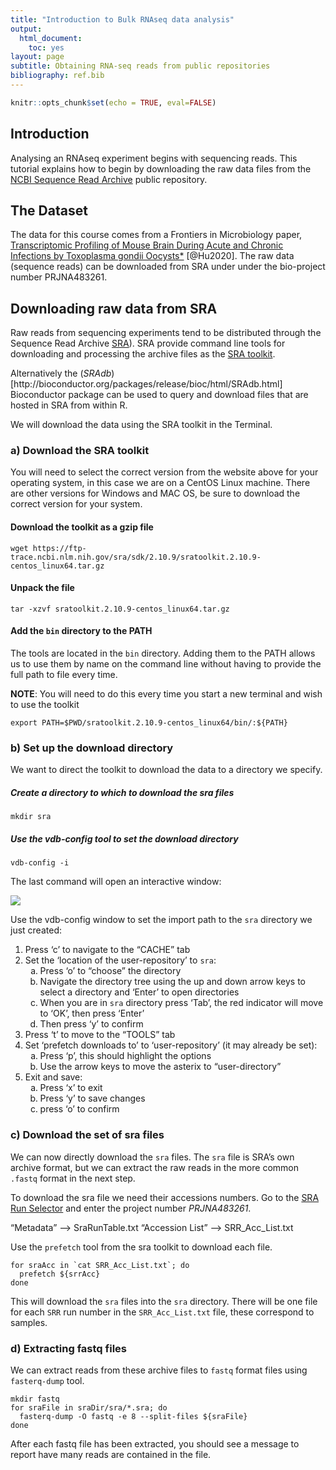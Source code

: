 ```yaml
---
title: "Introduction to Bulk RNAseq data analysis"
output:
  html_document:
    toc: yes
layout: page
subtitle: Obtaining RNA-seq reads from public repositories
bibliography: ref.bib
---
```


```r
knitr::opts_chunk$set(echo = TRUE, eval=FALSE)
```

## Introduction

Analysing an RNAseq experiment begins with sequencing reads. This tutorial 
explains how to begin by downloading the raw data files from the [NCBI 
Sequence Read Archive](https://trace.ncbi.nlm.nih.gov/Traces/sra/) public 
repository.

## The Dataset

The data for this course comes from a Frontiers in Microbiology paper, [Transcriptomic 
Profiling of Mouse Brain During Acute and Chronic Infections by Toxoplasma gondii
Oocysts*](https://www.frontiersin.org/articles/10.3389/fmicb.2020.570903/full) 
[@Hu2020]. 
The raw data (sequence reads) can be downloaded from SRA under under the 
bio-project number PRJNA483261.

## Downloading raw data from SRA

Raw reads from sequencing experiments tend to be distributed through the
Sequence Read Archive [SRA](https://trace.ncbi.nlm.nih.gov/Traces/sra/)). SRA
provide command line tools for downloading and processing the archive files as
the [SRA
toolkit](https://trace.ncbi.nlm.nih.gov/Traces/sra/sra.cgi?view=software).

Alternatively the 
(*SRAdb*)[http://bioconductor.org/packages/release/bioc/html/SRAdb.html] 
Bioconductor package can be used to query and download files that are hosted in 
SRA from within R. 

We will download the data using the SRA toolkit in the Terminal.

### a) Download the SRA toolkit

You will need to select the correct version from the website above for your
operating system, in this case we are on a CentOS Linux machine. There are other
versions for Windows and MAC OS, be sure to download the correct version for 
your system.

#### Download the toolkit as a gzip file

```
wget https://ftp-trace.ncbi.nlm.nih.gov/sra/sdk/2.10.9/sratoolkit.2.10.9-centos_linux64.tar.gz
```

#### Unpack the file

```
tar -xzvf sratoolkit.2.10.9-centos_linux64.tar.gz
```

#### Add the `bin` directory to the PATH

The tools are located in the `bin` directory. Adding them to the PATH allows us
to use them by name on the command line without having to provide the full path
to file every time.

**NOTE**: You will need to do this every time you start a new terminal and wish 
to use the toolkit

```
export PATH=$PWD/sratoolkit.2.10.9-centos_linux64/bin/:${PATH}
```

### b) Set up the download directory

We want to direct the toolkit to download the data to a directory we specify.

##### Create a directory to which to download the sra files

```
mkdir sra
```

##### Use the vdb-config tool to set the download directory

```
vdb-config -i 
```

The last command will open an interactive window:

![](../images/vdb-config.1.png)

Use the vdb-config window to set the import path to the `sra` directory we just 
created:

1. Press 'c' to navigate to the "CACHE" tab
2. Set the 'location of the user-repository' to `sra`:
    a) Press 'o' to "choose" the directory
    b) Navigate the directory tree using the up and down arrow keys to select a 
    directory and 'Enter' to open directories
    c) When you are in `sra` directory press 'Tab', the red indicator will move 
       to 'OK', then press 'Enter'
    d) Then press 'y' to confirm
3. Press 't' to move to the "TOOLS" tab
4. Set 'prefetch downloads to' to 'user-repository' (it may already be set):
    a) Press 'p', this should highlight the options
    b) Use the arrow keys to move the asterix to "user-directory"
5. Exit and save:
    a) Press 'x' to exit
    b) Press 'y' to save changes
    c) press 'o' to confirm

### c) Download the set of sra files

We can now directly download the `sra` files. The `sra` file is SRA's own
archive format, but we can extract the raw reads in the more common `.fastq`
format in the next step.

To download the sra file we need their accessions numbers. Go to the 
[SRA Run Selector](https://trace.ncbi.nlm.nih.gov/Traces/study/?go=home) and
enter the project number *PRJNA483261*. 

"Metadata" --> SraRunTable.txt
"Accession List" --> SRR_Acc_List.txt

Use the `prefetch` tool from the sra toolkit to download each file.

```
for sraAcc in `cat SRR_Acc_List.txt`; do
  prefetch ${srrAcc}  
done
```

This will download the `sra` files into the `sra` directory. There will be one
file for each `SRR` run number in the `SRR_Acc_List.txt` file, these correspond
to samples.

### d) Extracting fastq files

We can extract reads from these archive files to `fastq` format files using 
`fasterq-dump` tool.

```
mkdir fastq
for sraFile in sraDir/sra/*.sra; do
  fasterq-dump -O fastq -e 8 --split-files ${sraFile}
done
```

After each fastq file has been extracted, you should see a message to report
have many reads are contained in the file.
